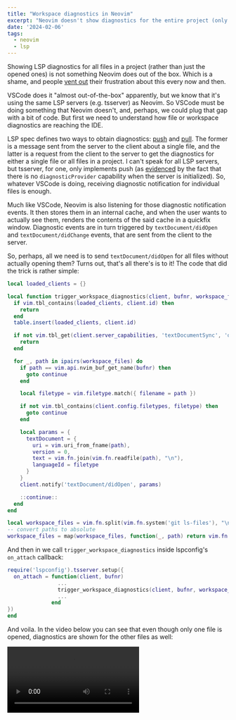 ```yaml
---
title: "Workspace diagnostics in Neovim"
excerpt: "Neovim doesn't show diagnostics for the entire project (only for opened files). But with a bit of code this can be done."
date: '2024-02-06'
tags:
  - neovim
  - lsp
---
```



Showing LSP diagnostics for all files in a project (rather than just the opened ones) is not something Neovim does out of the box. Which is a shame, and people [vent out](https://www.reddit.com/r/Neovim/comments/17jg7uc/should_we_gave_up_on_workspace_diagnostics_for/) their frustration about this every now and then.

VSCode does it "almost out-of-the-box" apparently, but we know that it's using the same LSP servers (e.g. tsserver) as Neovim. So VSCode must be doing something that Neovim doesn't, and, perhaps, we could plug that gap with a bit of code. But first we need to understand how file or workspace diagnostics are reaching the IDE.

LSP spec defines two ways to obtain diagnostics: [push](https://microsoft.github.io/language-server-protocol/specifications/lsp/3.17/specification/#textDocument_publishDiagnostics) and [pull](https://microsoft.github.io/language-server-protocol/specifications/lsp/3.17/specification/#textDocument_pullDiagnostics). The former is a message sent from the server to the client about a single file, and the latter is a request from the client to the server to get the diagnostics for either a single file or all files in a project. I can't speak for all LSP servers, but tsserver, for one, only implements push (as [evidenced](https://github.com/typescript-language-server/typescript-language-server/blob/master/src/lsp-server.ts#L178) by the fact that there is no `diagnosticProvider` capability when the server is initialized). So, whatever VSCode is doing, receiving diagnostic notification for individual files is enough.

Much like VSCode, Neovim is also listening for those diagnostic notification events. It then stores them in an internal cache, and when the user wants to actually see them, renders the contents of the said cache in a quickfix window. Diagnostic events are in turn triggered by `textDocument/didOpen` and `textDocument/didChange` events, that are sent from the client to the server.

So, perhaps, all we need is to send `textDocument/didOpen` for all files without actually opening them? Turns out, that's all there's is to it! The code that did the trick is rather simple:

```lua
local loaded_clients = {}

local function trigger_workspace_diagnostics(client, bufnr, workspace_files)
  if vim.tbl_contains(loaded_clients, client.id) then
    return
  end
  table.insert(loaded_clients, client.id)

  if not vim.tbl_get(client.server_capabilities, 'textDocumentSync', 'openClose') then
    return
  end

  for _, path in ipairs(workspace_files) do
    if path == vim.api.nvim_buf_get_name(bufnr) then
      goto continue
    end

    local filetype = vim.filetype.match({ filename = path })

    if not vim.tbl_contains(client.config.filetypes, filetype) then
      goto continue
    end

    local params = {
      textDocument = {
        uri = vim.uri_from_fname(path),
        version = 0,
        text = vim.fn.join(vim.fn.readfile(path), "\n"),
        languageId = filetype
      }
    }
    client.notify('textDocument/didOpen', params)

    ::continue::
  end
end

local workspace_files = vim.fn.split(vim.fn.system('git ls-files'), "\n")
-- convert paths to absolute
workspace_files = map(workspace_files, function(_, path) return vim.fn.fnamemodify(path, ":p") end)
```

And then in we call `trigger_workspace_diagnostics` inside lspconfig's `on_attach` callback:

```lua
require('lspconfig').tsserver.setup({
  on_attach = function(client, bufnr)
                ...
                trigger_workspace_diagnostics(client, bufnr, workspace_files)
                ...
              end
})
end
```

And voila. In the video below you can see that even though only one file is opened, diagnostics are shown for the other files as well:

<video controls src='/assets/blog/workspace_diagnostics_nvim/workspace_diagnostics.mp4' />

Now, this appears to be working, but I'd be really surprised if it doesn't break some things in some subtle ways. For one, LSP spec says that [an open notification must not be sent more than once without a corresponding close notification send before](https://microsoft.github.io/language-server-protocol/specifications/lsp/3.17/specification/#textDocument_didOpen), but, if that rules was ever enforced, it clearly isn't anymore. Or this might significantly slow things down. I don't know - it's just an experiment.

It is for this reason, the above code is also available as a Neovim [plugin](https://github.com/artemave/workspace-diagnostics.nvim), so that hopefully some smarter and more informed people can help me make it actually useful.
